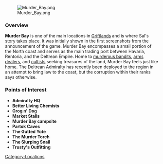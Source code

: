 {{stub}}

[[File:Murder Bay.png|center]]

=== Overview ===
'''Murder Bay''' is one of the main locations in [[Griftlands]] and is where Sal's story takes place. It was initially shown in the first screenshots from the announcement of the game. Murder Bay encompasses a small portion of the North coast and serves as the main trading port between Havaria, Rentoria, and the Deltrean Empire. Home to [[Spree|murderous bandits]], [[Spark Barons|arms dealers]], and [[Cult of Hesh|cultists]] seeking treasures of the land, Murder Bay feels just like home. The Deltrean Admiralty has recently been deployed to the region in an attempt to bring law to the coast, but the corruption within their ranks says otherwise.

=== Points of Interest ===

*'''Admiralty HQ'''
*'''Better Living Chemists'''
*'''Grog n' Dog'''
*'''Market Stalls'''
*'''Murder Bay campsite'''
*'''Partok Caves'''
*'''The Gutted Yote'''
*'''The Murder Torch'''
*'''The Slurping Snail'''
*'''Trusty's Outfitting'''


[[Category:Locations]]